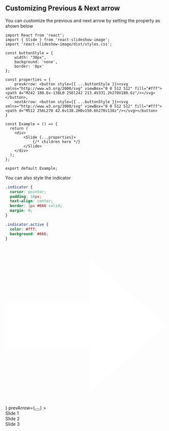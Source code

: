 
<Meta title="Examples/CustomArrows" component={Slide} />

## Customizing Previous & Next arrow

You can customize the previous and next arrow by setting the property as shown below

```tsx
import React from 'react';
import { Slide } from 'react-slideshow-image';
import 'react-slideshow-image/dist/styles.css';

const buttonStyle = {
    width: "30px",
    background: 'none',
    border: '0px'
};

const properties = {
    prevArrow: <button style={{ ...buttonStyle }}><svg xmlns="http://www.w3.org/2000/svg" viewBox="0 0 512 512" fill="#fff"><path d="M242 180.6v-138L0 256l242 213.4V331.2h270V180.6z"/></svg></button>,
    nextArrow: <button style={{ ...buttonStyle }}><svg xmlns="http://www.w3.org/2000/svg" viewBox="0 0 512 512" fill="#fff"><path d="M512 256L270 42.6v138.2H0v150.6h270v138z"/></svg></button>
}

const Example = () => {
  return (
    <div>
        <Slide {...properties}>
            {/* children here */}
        </Slide>
    </div>
  );
};

export default Example;
```

You can also style the indicator
```css
.indicator {
  cursor: pointer;
  padding: 10px;
  text-align: center;
  border: 1px #666 solid;
  margin: 0;
}

.indicator.active {
  color: #fff;
  background: #666;
}
```
<Canvas>
    <Slide
        nextArrow={<button style={{background: 'none', border: '0px', width: '30px'}}><svg fill="#fff" viewBox="0 0 512 512" xmlns="http://www.w3.org/2000/svg"><path d="M512 256L270 42.6v138.2H0v150.6h270v138z" /></svg></button>}
        prevArrow={<button style={{background: 'none', border: '0px', width: '30px'}}><svg fill="#fff" viewBox="0 0 512 512" xmlns="http://www.w3.org/2000/svg"><path d="M242 180.6v-138L0 256l242 213.4V331.2h270V180.6z" /></svg></button>}
    >
        <div className="each-slide-effect">
            <div style={{backgroundImage: 'url(https://images.unsplash.com/photo-1509721434272-b79147e0e708?ixlib=rb-1.2.1&ixid=eyJhcHBfaWQiOjEyMDd9&auto=format&fit=crop&w=1500&q=80)'}}>
                <span>
                    Slide 1
                </span>
            </div>
        </div>
        <div className="each-slide-effect">
            <div style={{ backgroundImage: 'url(https://images.unsplash.com/photo-1506710507565-203b9f24669b?ixlib=rb-1.2.1&ixid=eyJhcHBfaWQiOjEyMDd9&auto=format&fit=crop&w=1536&q=80)'}}>
                <span>
                    Slide 2
                </span>
            </div>
        </div>
        <div className="each-slide-effect">
            <div style={{backgroundImage: 'url(https://images.unsplash.com/photo-1444525873963-75d329ef9e1b?ixlib=rb-1.2.1&ixid=eyJhcHBfaWQiOjEyMDd9&auto=format&fit=crop&w=1500&q=80)'}}>
                <span>
                    Slide 3
                </span>
            </div>
        </div>
    </Slide>
</Canvas>
